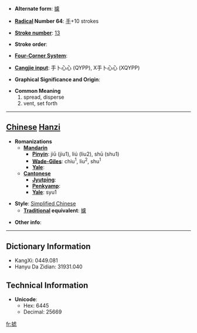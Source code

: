 * '''Alternate form''': [[攄]]

* '''[[Wiktionary:Chinese radical index| Radical]] Number 64''': [[Wiktionary:Chinese radical index 手|手]]+10 strokes

* '''[[Wiktionary:Chinese total strokes index|Stroke number]]''': [[Wiktionary:Chinese total strokes index 13|13]]

* '''Stroke order''': 

* '''[[Wiktionary:Chinese four corner index|Four-Corner System]]''': 

* '''[[Wiktionary:Chinese Cangjie index|Cangjie input]]''': 手卜心心 (QYPP), X手卜心心 (XQYPP)

* '''Graphical Significance and Origin''': 

* '''Common Meaning'''
*#spread, disperse
*# vent, set forth


----

== [[Chinese]] [[Hanzi]] ==

* '''Romanizations'''
** '''[[Mandarin]]'''
*** '''[[Pinyin]]''': jiū (jiu1), liú (liu2), shū (shu1)
*** '''[[Wade-Giles]]''': chiu<sup>1</sup>, liu<sup>2</sup>, shu<sup>1</sup>
*** '''[[Yale]]''': 
** '''[[Cantonese]]'''
*** '''[[Jyutping]]''':
*** '''[[Penkyamp]]''': 
*** '''[[Yale]]''': syu1

* '''Style''': [[Simplified Chinese]] 
** '''[[Traditional Chinese|Traditional]] equivalent''': [[攄]]

* '''Other info''': 

----

== Dictionary Information ==

* KangXi: 0449.081
* Hanyu Da Zidian: 31931.040

== Technical Information ==

* '''Unicode''':
** Hex: 6445
** Decimal: 25669

[[fr:摅]]